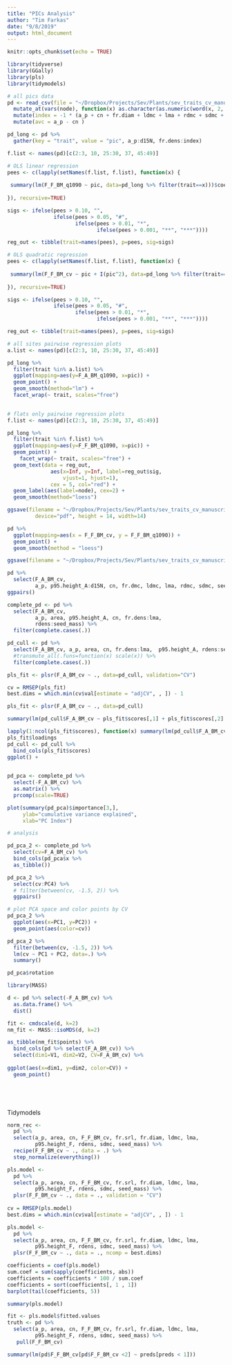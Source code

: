 ```yaml
---
title: "PICs Analysis"
author: "Tim Farkas"
date: "9/8/2019"
output: html_document
---
```


```r
knitr::opts_chunk$set(echo = TRUE)
```

```r
library(tidyverse)
library(GGally)
library(pls)
library(tidymodels)
```

```r

# all pics data
pd <- read_csv(file = "~/Dropbox/Projects/Sev/Plants/sev_traits_cv_manuscript/Data/all_pics_joined_31Dec2020.csv") %>%
  mutate_at(vars(node), function(x) as.character(as.numeric(word(x, 2, 2)))) %>%
  mutate(index = -1 * (a_p + cn + fr.diam + ldmc + lma + rdmc + sdmc + seed_mass)) %>%
  mutate(avc = a_p - cn )

pd_long <- pd %>%
  gather(key = "trait", value = "pic", a_p:d15N, fr.dens:index)

```




```r
f.list <- names(pd)[c(2:3, 10, 25:30, 37, 45:49)]

# OLS linear regression
pees <- c(lapply(setNames(f.list, f.list), function(x) {
  
 summary(lm(F_F_BM_q1090 ~ pic, data=pd_long %>% filter(trait==x)))$coefficients[2, 4]
  
}), recursive=TRUE)

sigs <- ifelse(pees > 0.10, "", 
               ifelse(pees > 0.05, "#",
                      ifelse(pees > 0.01, "*", 
                             ifelse(pees > 0.001, "**", "***"))))

reg_out <- tibble(trait=names(pees), p=pees, sig=sigs)

# OLS quadratic regression
pees <- c(lapply(setNames(f.list, f.list), function(x) {
  
 summary(lm(F_F_BM_cv ~ pic + I(pic^2), data=pd_long %>% filter(trait==x)))$coefficients[3, 4]
  
}), recursive=TRUE)

sigs <- ifelse(pees > 0.10, "", 
               ifelse(pees > 0.05, "#",
                      ifelse(pees > 0.01, "*", 
                             ifelse(pees > 0.001, "**", "***"))))

reg_out <- tibble(trait=names(pees), p=pees, sig=sigs)
```

```r
# all sites pairwise regression plots
a.list <- names(pd)[c(2:3, 10, 25:30, 37, 45:49)]

pd_long %>%  
  filter(trait %in% a.list) %>%
  ggplot(mapping=aes(y=F_A_BM_q1090, x=pic)) +
  geom_point() + 
  geom_smooth(method="lm") +
  facet_wrap(~ trait, scales="free")
  

# flats only pairwise regression plots
f.list <- names(pd)[c(2:3, 10, 25:30, 37, 45:49)]

pd_long %>%  
  filter(trait %in% f.list) %>%
  ggplot(mapping=aes(y=F_F_BM_q1090, x=pic)) +
  geom_point() + 
    facet_wrap(~ trait, scales="free") +
  geom_text(data = reg_out, 
              aes(x=Inf, y=Inf, label=reg_out$sig,
                  vjust=1, hjust=1),
              cex = 5, col="red") +
  geom_label(aes(label=node), cex=2) +
  geom_smooth(method="loess") 

ggsave(filename = "~/Dropbox/Projects/Sev/Plants/sev_traits_cv_manuscript/Figures/loess_reg_flats_q1090.pdf", 
         device="pdf", height = 14, width=14)

```

```r
pd %>% 
  ggplot(mapping=aes(x = F_F_BM_cv, y = F_F_BM_q1090)) +
  geom_point() + 
  geom_smooth(method = "loess")

ggsave(filename = "~/Dropbox/Projects/Sev/Plants/sev_traits_cv_manuscript/Figures/cv_vs_q1090.pdf")
```


```r
pd %>%
  select(F_A_BM_cv, 
         a_p, p95.height_A:d15N, cn, fr.dmc, ldmc, lma, rdmc, sdmc, seed_mass) %>%
ggpairs()

complete_pd <- pd %>%
  select(F_A_BM_cv, 
         a_p, area, p95.height_A, cn, fr.dens:lma, 
         rdens:seed_mass) %>%
  filter(complete.cases(.))

```

```r
pd_cull <- pd %>%
  select(F_A_BM_cv, a_p, area, cn, fr.dens:lma,  p95.height_A, rdens:seed_mass) %>%
  #transmute_all(.funs=function(x) scale(x)) %>%
  filter(complete.cases(.))

pls_fit <- plsr(F_A_BM_cv ~ ., data=pd_cull, validation="CV")

cv = RMSEP(pls_fit)
best.dims = which.min(cv$val[estimate = "adjCV", , ]) - 1

pls_fit <- plsr(F_A_BM_cv ~ ., data=pd_cull)

summary(lm(pd_cull$F_A_BM_cv ~ pls_fit$scores[,1] + pls_fit$scores[,2] + pls_fit$scores[,5]))

lapply(1:ncol(pls_fit$scores), function(x) summary(lm(pd_cull$F_A_BM_cv ~ pls_fit$scores[,x]))$coefficients[2,4])
pls_fit$loadings
pd_cull <- pd_cull %>%
  bind_cols(pls_fit$scores)
ggplot() +
  
```

```r
pd_pca <- complete_pd %>%
  select(-F_A_BM_cv) %>%
  as.matrix() %>%
  prcomp(scale=TRUE)

plot(summary(pd_pca)$importance[3,],
     ylab="cumulative variance explained",
     xlab="PC Index")

# analysis 

pd_pca_2 <- complete_pd %>% 
  select(cv=F_A_BM_cv) %>%
  bind_cols(pd_pca$x %>%
  as_tibble()) 

pd_pca_2 %>% 
  select(cv:PC4) %>%
  # filter(between(cv, -1.5, 2)) %>%
  ggpairs()

# plot PCA space and color points by CV
pd_pca_2 %>%
  ggplot(aes(x=PC1, y=PC2)) + 
  geom_point(aes(color=cv))

pd_pca_2 %>%
  filter(between(cv, -1.5, 2)) %>%
  lm(cv ~ PC1 + PC2, data=.) %>%
  summary()

pd_pca$rotation


```

```r
library(MASS)

d <- pd %>% select(-F_A_BM_cv) %>%
  as.data.frame() %>%
  dist()

fit <- cmdscale(d, k=2)
nm_fit <- MASS::isoMDS(d, k=2)

as_tibble(nm_fit$points) %>%
  bind_cols(pd %>% select(F_A_BM_cv)) %>%
  select(dim1=V1, dim2=V2, CV=F_A_BM_cv) %>%
  
ggplot(aes(x=dim1, y=dim2, color=CV)) + 
  geom_point()
  





```
Tidymodels
```r
norm_rec <- 
  pd %>%
  select(a_p, area, cn, F_F_BM_cv, fr.srl, fr.diam, ldmc, lma,
         p95.height_F, rdens, sdmc, seed_mass) %>%
  recipe(F_F_BM_cv ~ ., data = .) %>%
  step_normalize(everything())

pls.model <- 
  pd %>%
  select(a_p, area, cn, F_F_BM_cv, fr.srl, fr.diam, ldmc, lma,
         p95.height_F, rdens, sdmc, seed_mass) %>%
  plsr(F_F_BM_cv ~ ., data = ., validation = "CV")
  
cv = RMSEP(pls.model)
best.dims = which.min(cv$val[estimate = "adjCV", , ]) - 1

pls.model <- 
  pd %>%
  select(a_p, area, cn, F_F_BM_cv, fr.srl, fr.diam, ldmc, lma,
         p95.height_F, rdens, sdmc, seed_mass) %>%
  plsr(F_F_BM_cv ~ ., data = ., ncomp = best.dims)

coefficients = coef(pls.model)
sum.coef = sum(sapply(coefficients, abs))
coefficients = coefficients * 100 / sum.coef
coefficients = sort(coefficients[, 1 , 1])
barplot(tail(coefficients, 5))

summary(pls.model)

fit <- pls.model$fitted.values 
truth <- pd %>%
  select(a_p, area, cn, F_F_BM_cv, fr.srl, fr.diam, ldmc, lma,
         p95.height_F, rdens, sdmc, seed_mass) %>% 
   pull(F_F_BM_cv)

summary(lm(pd$F_F_BM_cv[pd$F_F_BM_cv <2] ~ preds[preds < 1]))


```



